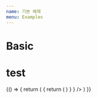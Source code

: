 ```yaml
---
name: 기본 예제
menu: Examples
---
```



# Basic

# test

<Playground>
  {() => {
    return (
      <LoadNavermaps
        ncpClientId={'6tdrlcyvpt'}
        render={
          () => {
            return (
              <MapDiv
                style={{
                  width: '100%',
                  height: '800px',
                }}
              >
                <NaverMap />
              </MapDiv>  
            )
          }
        }
      />
    )
  }}
</Playground>